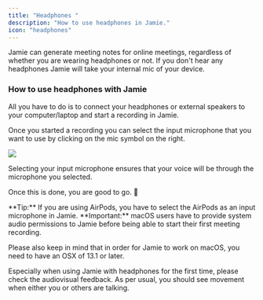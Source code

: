 ```yaml
---
title: "Headphones "
description: "How to use headphones in Jamie."
icon: "headphones"
---
```


Jamie can generate meeting notes for online meetings, regardless of whether you are wearing headphones or not. If  you don't hear any headphones Jamie will take your internal mic of your device.&#x20;

### How to use headphones with Jamie

All you have to do is to connect your headphones or external speakers to your computer/laptop and start a recording in Jamie.

Once you started a recording you can select the input microphone that you want to use by clicking on the mic symbol on the right.&#x20;

![](/Screenshot2025-02-12at13.34.32.png)

Selecting your input microphone ensures that your voice will be through the microphone you selected.&#x20;

Once this is done, you are good to go. 🎉

<Tip>
  **Tip:** If you are using AirPods, you have to select the AirPods as an input microphone in Jamie.
</Tip>

<Note>
  **Important:** macOS users have to provide system audio permissions to Jamie before being able to start their first meeting recording.

  Please also keep in mind that in order for Jamie to work on macOS, you need to have an OSX of 13.1 or later.

  Especially when using Jamie with headphones for the first time, please check the audiovisual feedback. As per usual, you should see movement when either you or others are talking.
</Note>